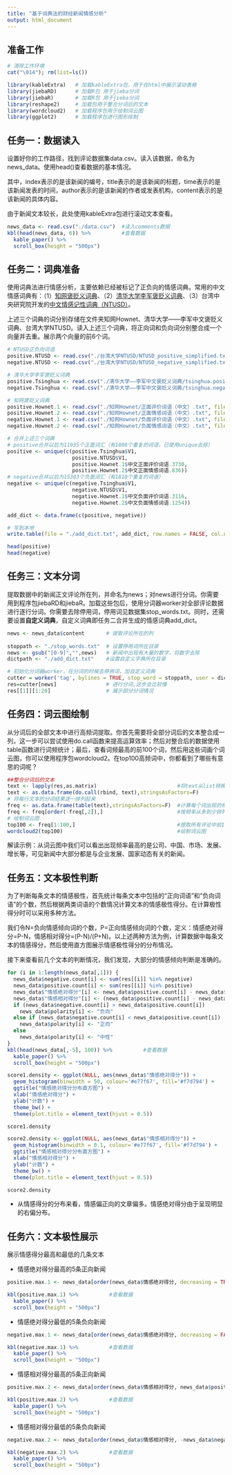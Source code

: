 ```yaml
---
title: "基于词典法的财经新闻情感分析"
output: html_document
---
```



## 准备工作

```r
# 清除工作环境
cat("\014"); rm(list=ls())

library(kableExtra)   # 加载kableExtra包，用于在html中展示滚动表格
library(jiebaRD)      # 加载R包 用于jieba分词
library(jiebaR)       # 加载R包 用于jieba分词 
library(reshape2)     # 加载包用于整合分词后的文本
library(wordcloud2)   # 加载程序包用于绘制词云图
library(ggplot2)      # 加载程序包进行图形绘制
```

## 任务一：数据读入

设置好你的工作路径，找到评论数据集data.csv。读入该数据，命名为news_data。使用head()查看数据的基本情况。

其中，index表示的是该新闻的编号，title表示的是该新闻的标题，time表示的是该新闻发表的时间，author表示的是该新闻的作者或发表机构，content表示的是该新闻的具体内容。

由于新闻文本较长，此处使用kableExtra包进行滚动文本查看。

```r
news_data <- read.csv("./data.csv")  #读入comments数据
kbl(head(news_data, 6)) %>%          #查看数据
  kable_paper() %>%
  scroll_box(height = "500px")
```

## 任务二：词典准备

使用词典法进行情感分析，主要依赖已经被标记了正负向的情感词典。常用的中文情感词典有：（1）[知网褒贬义词典](http://www.keenage.com/html/c_bulletin_2007.htm)、（2）[清华大学李军褒贬义词典](http://nlp.csai.tsinghua.edu.cn/site2/index.php/13-sms)、（3）台湾中央研究院开发的[中文情感记性词典（NTUSD）](http://academiasinicanlplab.github.io/)。

上述三个词典的词分别存储在文件夹知网Hownet、清华大学——李军中文褒贬义词典、台湾大学NTUSD。读入上述三个词典，将正向词和负向词分别整合成一个向量并去重。展示两个向量的前6个词。


```r

# NTUSD正负向词语
positive.NTUSD <- read.csv("./台湾大学NTUSD/NTUSD_positive_simplified.txt", encoding = "UTF-8", header = FALSE)
negative.NTUSD <- read.csv("./台湾大学NTUSD/NTUSD_negative_simplified.txt", encoding = "UTF-8", header = FALSE)

# 清华大学李军褒贬义词典
positive.Tsinghua <- read.csv("./清华大学——李军中文褒贬义词典/tsinghua.positive.gb.txt", fileEncoding = "GBK", header = FALSE)
negative.Tsinghua <- read.csv("./清华大学——李军中文褒贬义词典/tsinghua.negative.gb.txt", fileEncoding = "GBK", header = FALSE)

# 知网褒贬义词典
positive.Hownet.1 <- read.csv("./知网Hownet/正面评价词语（中文）.txt", fileEncoding = "GBK", header = TRUE)
positive.Hownet.2 <- read.csv("./知网Hownet/正面情感词语（中文）.txt", fileEncoding = "GBK", header = TRUE)
negative.Hownet.1 <- read.csv("./知网Hownet/负面评价词语（中文）.txt", fileEncoding = "GBK", header = TRUE)
negative.Hownet.2 <- read.csv("./知网Hownet/负面情感词语（中文）.txt", fileEncoding = "GBK", header = TRUE)

# 合并上述三个词典
# positive合并以后为11935个正面词汇（有1008个重复的词语，已使用unique去除）
positive <- unique(c(positive.Tsinghua$V1, 
                     positive.NTUSD$V1, 
                     positive.Hownet.1$中文正面评价词语.3730, 
                     positive.Hownet.2$中文正面情感词语.836))
# negative合并以后为15303个负面词汇（有1810个重复的词语）
negative <- unique(c(negative.Tsinghua$V1, 
                     negative.NTUSD$V1, 
                     negative.Hownet.1$中文负面评价词语.3116, 
                     negative.Hownet.2$中文负面情感词语.1254))

add_dict <- data.frame(c(positive, negative))

# 写到本地
write.table(file = "./add_dict.txt", add_dict, row.names = FALSE, col.names = FALSE, fileEncoding = "UTF-8", quote = FALSE)

head(positive)
head(negative)
```

## 任务三：文本分词

提取数据中的新闻正文评论所在列，并命名为news；对news进行分词。你需要用到程序包jiebaRD和jiebaR。加载这些包后，使用分词器worker对全部评论数据进行逐行分词。你需要去除停用词，停用词见数据集stop_words.txt。同时，还需要设置**自定义词典**，自定义词典即任务二合并生成的情感词典add_dict。

```r
news <- news_data$content       # 提取评论所在的列
  
stoppath <- "./stop_words.txt"  # 设置停用词所在目录
news <- gsub("[0-9]","",news)   # 新闻中出现有大量的数字，将数字去除
dictpath <- "./add_dict.txt"    #设置自定义字典所在目录

# 初始化分词器worker，在分词的时候去停用词，加自定义词典
cutter = worker('tag', bylines = TRUE, stop_word = stoppath, user = dictpath, symbol = F) 
res=cutter[news]                # 进行分词,这步会比较慢
res[[1]][1:20]                  # 展示部分分词情况
```

## 任务四：词云图绘制

从分词后的全部文本中进行高频词提取。你首先需要将全部分词后的文本整合成一列，这一步可以尝试使用do.call函数来提高运算效率；然后对整合后的数据使用table函数进行词频统计；最后，查看词频最高的前100个词，然后用这些词画个词云图，你可以使用程序包wordcloud2。在top100高频词中，你都看到了哪些有意思的词呢？

```r
##整合分词后的文本
text <- lapply(res,as.matrix)                          #将text从list转换为matrix格式
text <- as.data.frame(do.call(rbind, text),stringsAsFactors=F)
# 将每行文本的分词结果逐一排列起来
freq <- as.data.frame(table(text),stringsAsFactors=F)  #计算每个词出现的频率
freq <- freq[order(-freq[,2]),]                        #按频率从多到少排列
# 绘制词云图
top100 <- freq[1:100,]                                 #提取所有评论中前100个高频词
wordcloud2(top100)                                     #绘制词云图
```

解读示例：从词云图中我们可以看出出现频率最高的是公司、中国、市场、发展、增长等，可见新闻中大部分都是与企业发展、国家动态有关的新闻。

## 任务五：文本极性判断

为了判断每条文本的情感极性，首先统计每条文本中包括的“正向词语”和“负向词语”的个数，然后根据两类词语的个数情况计算文本的情感极性得分。在计算极性得分时可以采用多种方法。

我们令N=负向情感倾向词的个数，P=正向情感倾向词的个数，定义：情感绝对得分=P-N，情感相对得分=(P-N)/(P+N)。以上述两种方法为例，计算数据中每条文本的情感得分，然后使用直方图展示情感极性得分的分布情况。

接下来查看前几个文本的判断情况，我们发现，大部分的情感倾向判断是准确的。

```r
for (i in 1:length(news_data[,1])) {
  news_data$negative.count[i] <- sum(res[[i]] %in% negative)
  news_data$positive.count[i] <- sum(res[[i]] %in% positive)
  news_data$"情感绝对得分"[i] <- news_data$positive.count[i] - news_data$negative.count[i]
  news_data$"情感相对得分"[i] <- (news_data$positive.count[i] - news_data$negative.count[i]) / (news_data$positive.count[i] + news_data$negative.count[i])
  if (news_data$negative.count[i] > news_data$positive.count[i])
    news_data$polarity[i] <- "负向"
  else if (news_data$negative.count[i] < news_data$positive.count[i])
    news_data$polarity[i] <- "正向"
  else
    news_data$polarity[i] <- "中性"
}
kbl(head(news_data[,-5], 100)) %>%          #查看数据
  kable_paper() %>%
  scroll_box(height = "500px")
```


```r
score1.density <- ggplot(NULL, aes(news_data$"情感绝对得分")) +
  geom_histogram(binwidth = 50, colour='#e77f67', fill='#f7d794') +
  ggtitle("情感绝对得分分布直方图") +
  xlab("情感绝对得分") +
  ylab("计数") +
  theme_bw() +
  theme(plot.title = element_text(hjust = 0.5))

score1.density

score2.density <- ggplot(NULL, aes(news_data$"情感相对得分")) +
  geom_histogram(binwidth = 0.1, colour='#e77f67', fill='#f7d794') +
  ggtitle("情感相对得分分布直方图") +
  xlab("情感相对得分") +
  ylab("计数") +
  theme_bw() +
  theme(plot.title = element_text(hjust = 0.5))

score2.density
```

- 从情感得分的分布来看，情感偏正向的文章偏多。情感绝对得分由于呈现明显的右偏分布。

## 任务六：文本极性展示

展示情感得分最高和最低的几条文本

- 情感绝对得分最高的5条正向新闻

```r
positive.max.1 <- news_data[order(news_data$情感绝对得分, decreasing = TRUE),][1:5,]

kbl(positive.max.1) %>%          #查看数据
  kable_paper() %>%
  scroll_box(height = "500px")
```

- 情感绝对得分最低的5条负向新闻

```r
negative.max.1 <- news_data[order(news_data$情感绝对得分, decreasing = FALSE),][1:5,]

kbl(negative.max.1) %>%          #查看数据
  kable_paper() %>%
  scroll_box(height = "500px")
```


- 情感相对得分最高的5条正向新闻

```r
positive.max.2 <- news_data[order(news_data$情感相对得分, news_data$positive.count, decreasing = TRUE),][1:5,]

kbl(positive.max.2) %>%          #查看数据
  kable_paper() %>%
  scroll_box(height = "500px")
```

- 情感相对得分最低的5条负向新闻

```r
negative.max.2 <- news_data[order(news_data$情感相对得分, -news_data$negative.count, decreasing = FALSE),][1:5,]

kbl(negative.max.2) %>%          #查看数据
  kable_paper() %>%
  scroll_box(height = "500px")
```

